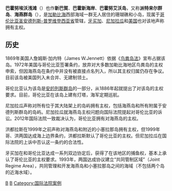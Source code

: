 {{Expand|time=2018-03-27T12:47:58+00:00}}
{{Infobox Disputed Islands
| name             = 巴霍努埃沃浅滩
| image name       = Bajo Nuevo.png
| image caption    = [[NASA|NASA]]卫星图片
| image size       = 300px
| plural = yes
| locator map      = {{Location map|Colombia|caption=|lon_dir=W |lat_deg=15 |lat_min=53|lat_sec=45|lat_dir=N|lon_deg=78|lon_min=42|lon_sec=0|width=300}}
| map_custom       = yes
| native name      =
| native name link =
| other_names         =海燕群岛
| location         = [[加勒比海|加勒比海]]
| coordinates      = {{Coord|15|53|N|78|38|W|type:isle|display=inline,title}}
| archipelago      =
| total islands    =
| major islands    =
| area             =
| length           = {{convert|26|km|mi|abbr=on}}
| width            = {{convert|9|km|mi|abbr=on}}
| coastline        =
| highest mount    = Low Cay上无名点
| elevation        = {{convert|2|m|ft}}
| country claim                         = 牙买加
| country claim divisions title   = 
| country claim divisions         = 
| country 2 claim                        = 尼加拉瓜
| country 2 claim divisions title   =
| country 2 claim divisions         =
| country 3 claim                        = 美国
| country 3 claim divisions title   = 
| country 3 claim divisions         = 
| country 4 claim                        = 
| country 4 claim divisions title   = 
| country 4 claim divisions         = 
| country                          = 哥伦比亚
| country admin divisions title   = 省
| country admin divisions         = [[圣安德列斯-普罗维登西亚省|圣安德列斯-普罗维登西亚省]]
| population       = 0
| population as of =
| density          =
| ethnic groups    =
| additional info  =
}}
'''巴霍努埃沃浅滩'''（{{lang-es|Bajo Nuevo}}）也作'''新巴賀'''、'''巴霍新海岸'''、'''巴霍努艾沃岛'''，又称'''派特来尔群岛'''、'''海燕群岛'''（{{lang-es|Islas Petrel}}），是[[加勒比海|加勒比海]]西部海域一群无人居住的珊瑚礁和小岛，现属于[[哥伦比亚|哥伦比亚]][[圣安德列斯-普罗维登西亚省|圣安德列斯-普罗维登西亚省]]管辖，[[牙买加|牙买加]]、[[尼加拉瓜|尼加拉瓜]]和[[美国|美国]]也对该地声称拥有主权。
==历史==
1869年美国人詹姆斯·加内特（James W.Jennett）依据《[[鸟粪岛法|鸟粪岛法]]》宣布占据该岛。1972年美国与哥伦比亚签署条约，放弃对大多数加勒比海地区鸟粪岛的主权申索，但因海燕岛在条约中并没有被直接点名列入，所以其主权归属仍存在争议。目前该岛被美国列入未合并、无建制领土。

哥伦比亚认为该岛是[[安的列斯群岛|安的列斯群岛]]的一部分，从1886年起就提出了对该岛的主权要求。目前，哥伦比亚在该岛上建有灯塔，海军定期巡航。

尼加拉瓜声称对所有位于其大陆架上的岛屿拥有主权，包括海燕岛和所有附属于安德列斯群岛的岛屿。尼加拉瓜就海燕岛主权问题向国际法院提起对哥伦比亚的诉讼。2012年国际法院一致裁决认为，哥伦比亚拥有对海燕岛的主权。

洪都拉斯在1999年之前声称对海燕岛和附近的小塞拉那岛拥有主权，但1999年哥、洪两国达成海上边界条约，洪都拉斯默认了哥伦比亚的主权。但尼加拉瓜在国际法院的上诉中否认这一条约的合法性。

牙买加在和哥伦比亚达成一系列双边协定后，获得了在该地区的捕鱼权，基本上承认了哥伦比亚的主权要求。1993年，两国达成协议建立“共同管制区域”（Joint Regime Area），共同管理和开发海燕岛和小塞拉那岛之间的海域（不包括两个岛的近海水域）。
[[Category:有争议的岛屿|B]]
[[Category:加勒比海岛屿|B]]
[[Category:国际法院案例|Category:国际法院案例]]